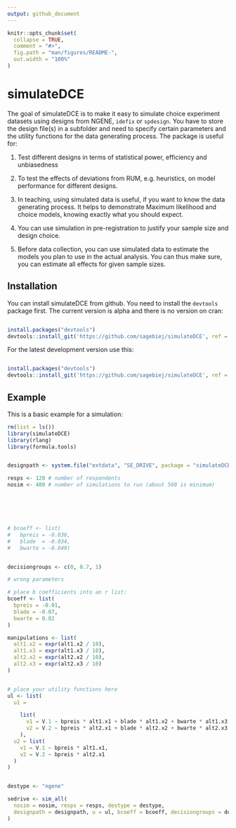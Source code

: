 ```yaml
---
output: github_document
---
```


<!-- README.md is generated from README.Rmd. Please edit that file -->

```r
knitr::opts_chunk$set(
  collapse = TRUE,
  comment = "#>",
  fig.path = "man/figures/README-",
  out.width = "100%"
)
```

# simulateDCE

<!-- badges: start -->

<!-- badges: end -->

The goal of simulateDCE is to make it easy to simulate choice experiment datasets using designs from NGENE, `idefix` or `spdesign`. You have to store the design file(s) in a subfolder and need to specify certain parameters and the utility functions for the data generating process. The package is useful for:

1.  Test different designs in terms of statistical power, efficiency and unbiasedness

2.  To test the effects of deviations from RUM, e.g. heuristics, on model performance for different designs.

3.  In teaching, using simulated data is useful, if you want to know the data generating process. It helps to demonstrate Maximum likelihood and choice models, knowing exactly what you should expect.

4.  You can use simulation in pre-registration to justify your sample size and design choice.

5.  Before data collection, you can use simulated data to estimate the models you plan to use in the actual analysis. You can thus make sure, you can estimate all effects for given sample sizes.

## Installation

You can install simulateDCE from github. You need to install the `devtools` package first. The current version is alpha and there is no version on cran:

``` r

install.packages("devtools")
devtools::install_git('https://github.com/sagebiej/simulateDCE', ref = "main")
```

For the latest development version use this: 

``` r

install.packages("devtools")
devtools::install_git('https://github.com/sagebiej/simulateDCE', ref = "devel")
```


## Example

This is a basic example for a simulation:

```r
rm(list = ls())
library(simulateDCE)
library(rlang)
library(formula.tools)


designpath <- system.file("extdata", "SE_DRIVE", package = "simulateDCE")

resps <- 120 # number of respondents
nosim <- 400 # number of simulations to run (about 500 is minimum)






# bcoeff <- list(
#   bpreis = -0.036,
#   blade  = -0.034,
#   bwarte = -0.049)


decisiongroups <- c(0, 0.7, 1)

# wrong parameters

# place b coefficients into an r list:
bcoeff <- list(
  bpreis = -0.01,
  blade = -0.07,
  bwarte = 0.02
)

manipulations <- list(
  alt1.x2 = expr(alt1.x2 / 10),
  alt1.x3 = expr(alt1.x3 / 10),
  alt2.x2 = expr(alt2.x2 / 10),
  alt2.x3 = expr(alt2.x3 / 10)
)


# place your utility functions here
ul <- list(
  u1 =

    list(
      v1 = V.1 ~ bpreis * alt1.x1 + blade * alt1.x2 + bwarte * alt1.x3,
      v2 = V.2 ~ bpreis * alt2.x1 + blade * alt2.x2 + bwarte * alt2.x3
    ),
  u2 = list(
    v1 = V.1 ~ bpreis * alt1.x1,
    v2 = V.2 ~ bpreis * alt2.x1
  )
)


destype <- "ngene"

sedrive <- sim_all(
  nosim = nosim, resps = resps, destype = destype,
  designpath = designpath, u = ul, bcoeff = bcoeff, decisiongroups = decisiongroups
)
```

